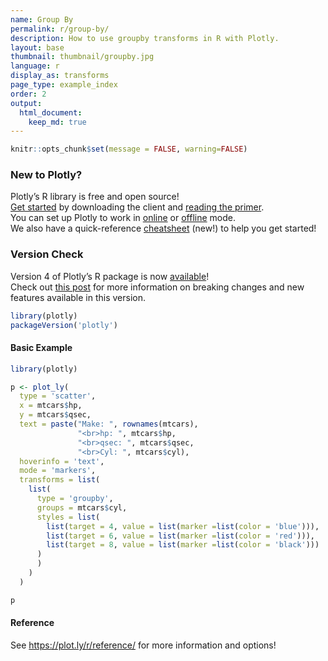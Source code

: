```yaml
---
name: Group By
permalink: r/group-by/
description: How to use groupby transforms in R with Plotly.
layout: base
thumbnail: thumbnail/groupby.jpg
language: r
display_as: transforms
page_type: example_index
order: 2
output:
  html_document:
    keep_md: true
---
```


```r
knitr::opts_chunk$set(message = FALSE, warning=FALSE)
```

### New to Plotly?

Plotly's R library is free and open source!<br>
[Get started](https://plot.ly/r/getting-started/) by downloading the client and [reading the primer](https://plot.ly/r/getting-started/).<br>
You can set up Plotly to work in [online](https://plot.ly/r/getting-started/#hosting-graphs-in-your-online-plotly-account) or [offline](https://plot.ly/r/offline/) mode.<br>
We also have a quick-reference [cheatsheet](https://images.plot.ly/plotly-documentation/images/r_cheat_sheet.pdf) (new!) to help you get started!

### Version Check

Version 4 of Plotly's R package is now [available](https://plot.ly/r/getting-started/#installation)!<br>
Check out [this post](http://moderndata.plot.ly/upgrading-to-plotly-4-0-and-above/) for more information on breaking changes and new features available in this version.

```r
library(plotly)
packageVersion('plotly')
```

#### Basic Example

```r
library(plotly)

p <- plot_ly(
  type = 'scatter',
  x = mtcars$hp,
  y = mtcars$qsec,
  text = paste("Make: ", rownames(mtcars),
               "<br>hp: ", mtcars$hp,
               "<br>qsec: ", mtcars$qsec,
               "<br>Cyl: ", mtcars$cyl),
  hoverinfo = 'text',
  mode = 'markers',
  transforms = list(
    list(
      type = 'groupby',
      groups = mtcars$cyl,
      styles = list(
        list(target = 4, value = list(marker =list(color = 'blue'))),
        list(target = 6, value = list(marker =list(color = 'red'))),
        list(target = 8, value = list(marker =list(color = 'black')))
      )
      )
    )
  )

p
```

#### Reference

See [https://plot.ly/r/reference/](https://plot.ly/r/reference/) for more information and options!

